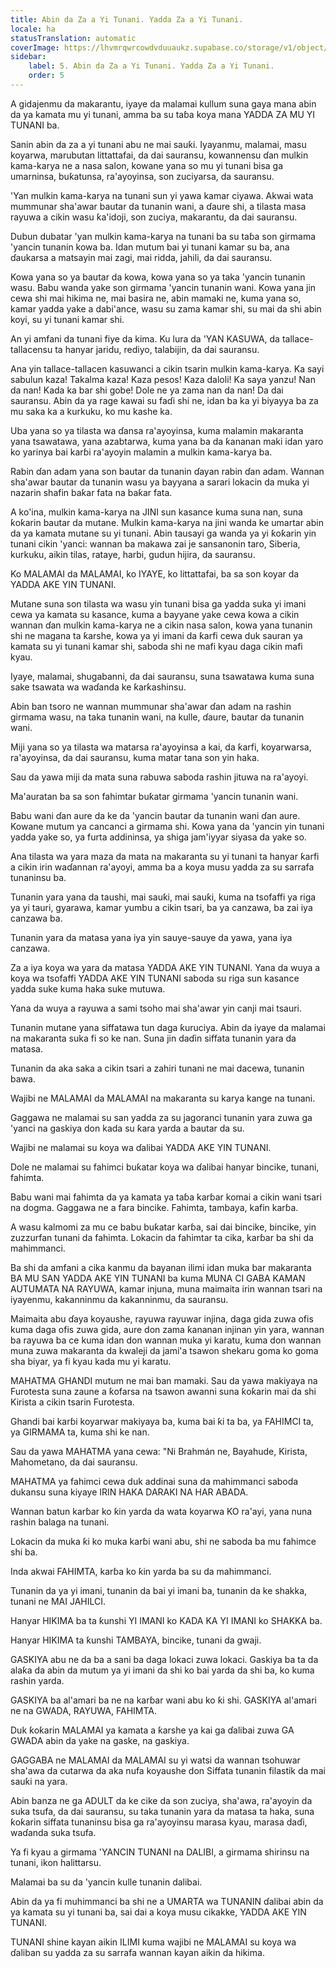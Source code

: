 ```yaml
---
title: Abin da Za a Yi Tunani. Yadda Za a Yi Tunani.
locale: ha
statusTranslation: automatic
coverImage: https://lhvmrqwrcowdvduuaukz.supabase.co/storage/v1/object/public/strapi-uploads/small_cover-educacion-fundamental.webp-2d51a7828a2b1309555be27f7e2a61a0.webp
sidebar:
    label: 5. Abin da Za a Yi Tunani. Yadda Za a Yi Tunani.
    order: 5
---
```

A gidajenmu da makarantu, iyaye da malamai kullum suna gaya mana abin da ya kamata mu yi tunani, amma ba su taɓa koya mana YADDA ZA MU YI TUNANI ba.

Sanin abin da za a yi tunani abu ne mai sauƙi. Iyayanmu, malamai, masu koyarwa, marubutan littattafai, da dai sauransu, kowannensu ɗan mulkin kama-karya ne a nasa salon, kowane yana so mu yi tunani bisa ga umarninsa, buƙatunsa, ra'ayoyinsa, son zuciyarsa, da sauransu.

'Yan mulkin kama-karya na tunani sun yi yawa kamar ciyawa. Akwai wata mummunar sha'awar bautar da tunanin wani, a ɗaure shi, a tilasta masa rayuwa a cikin wasu ƙa'idoji, son zuciya, makarantu, da dai sauransu.

Dubun dubatar 'yan mulkin kama-karya na tunani ba su taɓa son girmama 'yancin tunanin kowa ba. Idan mutum bai yi tunani kamar su ba, ana ɗaukarsa a matsayin mai zagi, mai ridda, jahili, da dai sauransu.

Kowa yana so ya bautar da kowa, kowa yana so ya taka 'yancin tunanin wasu. Babu wanda yake son girmama 'yancin tunanin wani. Kowa yana jin cewa shi mai hikima ne, mai basira ne, abin mamaki ne, kuma yana so, kamar yadda yake a dabi'ance, wasu su zama kamar shi, su mai da shi abin koyi, su yi tunani kamar shi.

An yi amfani da tunani fiye da kima. Ku lura da 'YAN KASUWA, da tallace-tallacensu ta hanyar jaridu, rediyo, talabijin, da dai sauransu.

Ana yin tallace-tallacen kasuwanci a cikin tsarin mulkin kama-karya. Ka sayi sabulun kaza! Takalma kaza! Kaza pesos! Kaza daloli! Ka saya yanzu! Nan da nan! Kada ka bar shi gobe! Dole ne ya zama nan da nan! Da dai sauransu. Abin da ya rage kawai su faɗi shi ne, idan ba ka yi biyayya ba za mu saka ka a kurkuku, ko mu kashe ka.

Uba yana so ya tilasta wa ɗansa ra'ayoyinsa, kuma malamin makaranta yana tsawatawa, yana azabtarwa, kuma yana ba da ƙananan maki idan yaro ko yarinya bai karɓi ra'ayoyin malamin a mulkin kama-karya ba.

Rabin ɗan adam yana son bautar da tunanin ɗayan rabin ɗan adam. Wannan sha'awar bautar da tunanin wasu ya bayyana a sarari lokacin da muka yi nazarin shafin baƙar fata na baƙar fata.

A ko'ina, mulkin kama-karya na JINI sun kasance kuma suna nan, suna ƙoƙarin bautar da mutane. Mulkin kama-karya na jini wanda ke umartar abin da ya kamata mutane su yi tunani. Abin tausayi ga wanda ya yi ƙoƙarin yin tunani cikin 'yanci: wannan ba makawa zai je sansanonin taro, Siberia, kurkuku, aikin tilas, rataye, harbi, gudun hijira, da sauransu.

Ko MALAMAI da MALAMAI, ko IYAYE, ko littattafai, ba sa son koyar da YADDA AKE YIN TUNANI.

Mutane suna son tilasta wa wasu yin tunani bisa ga yadda suka yi imani cewa ya kamata su kasance, kuma a bayyane yake cewa kowa a cikin wannan ɗan mulkin kama-karya ne a cikin nasa salon, kowa yana tunanin shi ne magana ta ƙarshe, kowa ya yi imani da ƙarfi cewa duk sauran ya kamata su yi tunani kamar shi, saboda shi ne mafi kyau daga cikin mafi kyau.

Iyaye, malamai, shugabanni, da dai sauransu, suna tsawatawa kuma suna sake tsawata wa waɗanda ke ƙarƙashinsu.

Abin ban tsoro ne wannan mummunar sha'awar ɗan adam na rashin girmama wasu, na taka tunanin wani, na kulle, ɗaure, bautar da tunanin wani.

Miji yana so ya tilasta wa matarsa ra'ayoyinsa a kai, da ƙarfi, koyarwarsa, ra'ayoyinsa, da dai sauransu, kuma matar tana son yin haka.

Sau da yawa miji da mata suna rabuwa saboda rashin jituwa na ra'ayoyi.

Ma'auratan ba sa son fahimtar buƙatar girmama 'yancin tunanin wani.

Babu wani ɗan aure da ke da 'yancin bautar da tunanin wani ɗan aure. Kowane mutum ya cancanci a girmama shi. Kowa yana da 'yancin yin tunani yadda yake so, ya furta addininsa, ya shiga jam'iyyar siyasa da yake so.

Ana tilasta wa yara maza da mata na makaranta su yi tunani ta hanyar ƙarfi a cikin irin waɗannan ra'ayoyi, amma ba a koya musu yadda za su sarrafa tunaninsu ba.

Tunanin yara yana da taushi, mai sauƙi, mai sauƙi, kuma na tsofaffi ya riga ya yi tauri, gyarawa, kamar yumbu a cikin tsari, ba ya canzawa, ba zai iya canzawa ba.

Tunanin yara da matasa yana iya yin sauye-sauye da yawa, yana iya canzawa.

Za a iya koya wa yara da matasa YADDA AKE YIN TUNANI. Yana da wuya a koya wa tsofaffi YADDA AKE YIN TUNANI saboda su riga sun kasance yadda suke kuma haka suke mutuwa.

Yana da wuya a rayuwa a sami tsoho mai sha'awar yin canji mai tsauri.

Tunanin mutane yana siffatawa tun daga ƙuruciya. Abin da iyaye da malamai na makaranta suka fi so ke nan. Suna jin daɗin siffata tunanin yara da matasa.

Tunanin da aka saka a cikin tsari a zahiri tunani ne mai dacewa, tunanin bawa.

Wajibi ne MALAMAI da MALAMAI na makaranta su karya kange na tunani.

Gaggawa ne malamai su san yadda za su jagoranci tunanin yara zuwa ga 'yanci na gaskiya don kada su ƙara yarda a bautar da su.

Wajibi ne malamai su koya wa ɗalibai YADDA AKE YIN TUNANI.

Dole ne malamai su fahimci buƙatar koya wa ɗalibai hanyar bincike, tunani, fahimta.

Babu wani mai fahimta da ya kamata ya taɓa karɓar komai a cikin wani tsari na dogma. Gaggawa ne a fara bincike. Fahimta, tambaya, kafin karɓa.

A wasu kalmomi za mu ce babu buƙatar karɓa, sai dai bincike, bincike, yin zuzzurfan tunani da fahimta. Lokacin da fahimtar ta cika, karɓar ba shi da mahimmanci.

Ba shi da amfani a cika kanmu da bayanan ilimi idan muka bar makaranta BA MU SAN YADDA AKE YIN TUNANI ba kuma MUNA CI GABA KAMAN AUTUMATA NA RAYUWA, kamar injuna, muna maimaita irin wannan tsari na iyayenmu, kakanninmu da kakanninmu, da sauransu.

Maimaita abu ɗaya koyaushe, rayuwa rayuwar injina, daga gida zuwa ofis kuma daga ofis zuwa gida, aure don zama ƙananan injinan yin yara, wannan ba rayuwa ba ce kuma idan don wannan muka yi karatu, kuma don wannan muna zuwa makaranta da kwaleji da jami'a tsawon shekaru goma ko goma sha biyar, ya fi kyau kada mu yi karatu.

MAHATMA GHANDI mutum ne mai ban mamaki. Sau da yawa makiyaya na Furotesta suna zaune a ƙofarsa na tsawon awanni suna ƙoƙarin mai da shi Kirista a cikin tsarin Furotesta.

Ghandi bai karɓi koyarwar makiyaya ba, kuma bai ƙi ta ba, ya FAHIMCI ta, ya GIRMAMA ta, kuma shi ke nan.

Sau da yawa MAHATMA yana cewa: "Ni Brahmán ne, Bayahude, Kirista, Mahometano, da dai sauransu.

MAHATMA ya fahimci cewa duk addinai suna da mahimmanci saboda dukansu suna kiyaye IRIN HAKA DARAKI NA HAR ABADA.

Wannan batun karɓar ko ƙin yarda da wata koyarwa KO ra'ayi, yana nuna rashin balaga na tunani.

Lokacin da muka ƙi ko muka karɓi wani abu, shi ne saboda ba mu fahimce shi ba.

Inda akwai FAHIMTA, karɓa ko ƙin yarda ba su da mahimmanci.

Tunanin da ya yi imani, tunanin da bai yi imani ba, tunanin da ke shakka, tunani ne MAI JAHILCI.

Hanyar HIKIMA ba ta ƙunshi YI IMANI ko KADA KA YI IMANI ko SHAKKA ba.

Hanyar HIKIMA ta ƙunshi TAMBAYA, bincike, tunani da gwaji.

GASKIYA abu ne da ba a sani ba daga lokaci zuwa lokaci. Gaskiya ba ta da alaƙa da abin da mutum ya yi imani da shi ko bai yarda da shi ba, ko kuma rashin yarda.

GASKIYA ba al'amari ba ne na karɓar wani abu ko ƙi shi. GASKIYA al'amari ne na GWADA, RAYUWA, FAHIMTA.

Duk ƙoƙarin MALAMAI ya kamata a ƙarshe ya kai ga ɗalibai zuwa GA GWADA abin da yake na gaske, na gaskiya.

GAGGABA ne MALAMAI da MALAMAI su yi watsi da wannan tsohuwar sha'awa da cutarwa da aka nufa koyaushe don Siffata tunanin filastik da mai sauƙi na yara.

Abin banza ne ga ADULT da ke cike da son zuciya, sha'awa, ra'ayoyin da suka tsufa, da dai sauransu, su taka tunanin yara da matasa ta haka, suna ƙoƙarin siffata tunaninsu bisa ga ra'ayoyinsu marasa kyau, marasa daɗi, waɗanda suka tsufa.

Ya fi kyau a girmama 'YANCIN TUNANI na DALIBI, a girmama shirinsu na tunani, ikon halittarsu.

Malamai ba su da 'yancin kulle tunanin dalibai.

Abin da ya fi muhimmanci ba shi ne a UMARTA wa TUNANIN ɗalibai abin da ya kamata su yi tunani ba, sai dai a koya musu cikakke, YADDA AKE YIN TUNANI.

TUNANI shine kayan aikin ILIMI kuma wajibi ne MALAMAI su koya wa ɗaliban su yadda za su sarrafa wannan kayan aikin da hikima.

